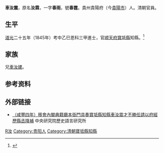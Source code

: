 '''車汝震'''，原名'''汝霖'''，一字'''春雨'''，號'''春霆'''。貴州貴陽府（今[[貴陽市|貴陽市]]）人。清朝官員。

== 生平 ==
[[道光|道光]]二十五年（1845年）考中乙巳恩科三甲進士，官[[顺天府|顺天府]][[寶坻縣|寶坻縣]]知縣。<ref>{{cite web| language =| publisher =貴州省地方志| title =贵州七百进士录| url =http://www.gzgov.gov.cn/gov_dfz/view.asp?id=1468| author =| date =| accessdate =}}{{dead link|date=十月 2017 |bot=InternetArchiveBot }}</ref>

== 家族 ==
兄[[車汝建|車汝建]]。

== 参考资料 ==
{{reflist}}

== 外部链接 ==
*[http://archive.ihp.sinica.edu.tw/ttscgi/ttsqueryxml?0:0:mctmetaxml:RN%3D208381 （咸豐四年）移會內閣典籍廳本衙門具奏寶坻縣知縣車汝震才不勝任請以府經歷縣丞降補] 中央研究院歷史語言研究所

{{道光二十五年乙巳恩科殿試金榜}}

{{Authority control}}

{{DEFAULTSORT:Che車}}
[[Category:車姓|R汝]]
[[Category:贵阳人|Category:贵阳人]]
[[Category:清朝寶坻縣知縣|Category:清朝寶坻縣知縣]]


{{清朝人物小作品}}